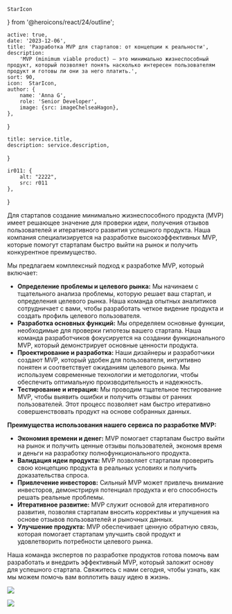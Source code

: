     StarIcon
} from '@heroicons/react/24/outline';

    active: true,
    date: '2023-12-06',
    title: 'Разработка MVP для стартапов: от концепции к реальности',
    description:
        'MVP (minimum viable product) — это минимально жизнеспособный продукт, который позволяет понять насколько интересен пользователям продукт и готовы ли они за него платить.',
    sort: 90,
    icon:  StarIcon,
    author: {
        name: 'Anna G',
        role: 'Senior Developer',
        image: {src: imageChelseaHagon},
    },
}

    title: service.title,
    description: service.description,
}

    ir011: {
        alt: "2222",
        src: r011
    },
}

[comment]: <> (## Разработка MVP для стартапов: от концепции к реальности)

Для стартапов создание минимально жизнеспособного продукта (MVP) имеет решающее значение для проверки идеи, получения отзывов пользователей и итеративного развития успешного продукта. Наша компания специализируется на разработке высокоэффективных MVP, которые помогут стартапам быстро выйти на рынок и получить конкурентное преимущество.

Мы предлагаем комплексный подход к разработке MVP, который включает:

* **Определение проблемы и целевого рынка:** Мы начинаем с тщательного анализа проблемы, которую решает ваш стартап, и определения целевого рынка. Наша команда опытных аналитиков сотрудничает с вами, чтобы разработать четкое видение продукта и создать профиль целевого пользователя.
* **Разработка основных функций:** Мы определяем основные функции, необходимые для проверки гипотезы вашего стартапа. Наша команда разработчиков фокусируется на создании функционального MVP, который демонстрирует основные ценности продукта.
* **Проектирование и разработка:** Наши дизайнеры и разработчики создают MVP, который удобен для пользователя, интуитивно понятен и соответствует ожиданиям целевого рынка. Мы используем современные технологии и методологии, чтобы обеспечить оптимальную производительность и надежность.
* **Тестирование и итерация:** Мы проводим тщательное тестирование MVP, чтобы выявить ошибки и получить отзывы от ранних пользователей. Этот процесс позволяет нам быстро итеративно совершенствовать продукт на основе собранных данных.

**Преимущества использования нашего сервиса по разработке MVP:**

* **Экономия времени и денег:** MVP помогает стартапам быстро выйти на рынок и получить ценные отзывы пользователей, экономя время и деньги на разработку полнофункционального продукта.
* **Валидация идеи продукта:** MVP позволяет стартапам проверить свою концепцию продукта в реальных условиях и получить доказательства спроса.
* **Привлечение инвесторов:** Сильный MVP может привлечь внимание инвесторов, демонстрируя потенциал продукта и его способность решать реальные проблемы.
* **Итеративное развитие:** MVP служит основой для итеративного развития, позволяя стартапам вносить коррективы и улучшения на основе отзывов пользователей и рыночных данных.
* **Улучшение продукта:** MVP обеспечивает ценную обратную связь, которая помогает стартапам улучшить свой продукт и удовлетворить потребности целевого рынка.

Наша команда экспертов по разработке продуктов готова помочь вам разработать и внедрить эффективный MVP, который заложит основу для успешного стартапа. Свяжитесь с нами сегодня, чтобы узнать, как мы можем помочь вам воплотить вашу идею в жизнь.

![](./laptop.jpg)

<Principles/>

![](./pilot.jpg)



